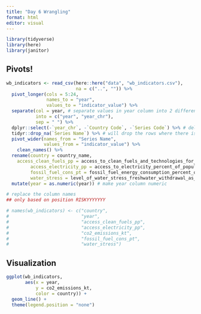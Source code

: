 ```yaml
---
title: "Day 6 Wrangling"
format: html
editor: visual
---
```


```r
library(tidyverse)
library(here)
library(janitor)
```

## Pivots!

```r
wb_indicators <- read_csv(here::here("data", "wb_indicators.csv"), 
                          na = c("..", "")) %>% 
  pivot_longer(cols = 5:24,
               names_to = "year",
               values_to = "indicator_value") %>% 
  separate(col = year, # separate values in year column into 2 different columns
           into = c("year", "year_chr"),
           sep = " ") %>% 
  dplyr::select(-`year_chr`, -`Country Code`, -`Series Code`) %>% # delete these columns
  tidyr::drop_na(`Series Name`) %>% # will drop the rows where there is na
  pivot_wider(names_from = "Series Name",
              values_from = "indicator_value") %>% 
    clean_names() %>% 
  rename(country = country_name,
    access_clean_fuels_pp = access_to_clean_fuels_and_technologies_for_cooking_percent_of_population,
         access_electricity_pp = access_to_electricity_percent_of_population,
         fossil_fuel_cons_pt = fossil_fuel_energy_consumption_percent_of_total,
         water_stress = level_of_water_stress_freshwater_withdrawal_as_a_proportion_of_available_freshwater_resources) %>% 
  mutate(year = as.numeric(year)) # make year column numeric

# replace the column names
## only based on position RISKYYYYYYY

# names(wb_indicators) <- c("country",
#                           "year",
#                           "access_clean_fuels_pp",
#                           "access_electricity_pp",
#                           "co2_emissions_kt",
#                           "fossil_fuel_cons_pt",
#                           "water_stress")
```

## Visualization

```r
ggplot(wb_indicators,
       aes(x = year,
           y = co2_emissions_kt,
           color = country)) +
  geom_line() +
  theme(legend.position = "none")
   
```
